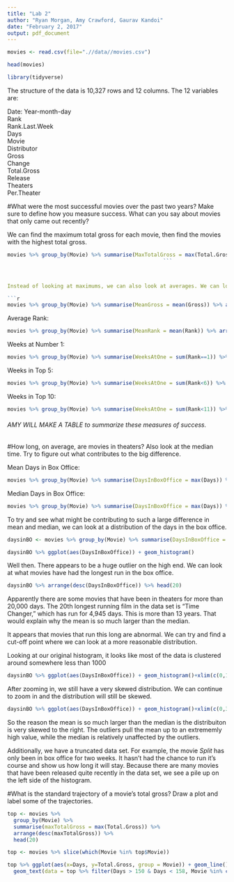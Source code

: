 ```yaml
---
title: "Lab 2"
author: "Ryan Morgan, Amy Crawford, Gaurav Kandoi"
date: "February 2, 2017"
output: pdf_document
---
```


```r
movies <- read.csv(file=".//data//movies.csv")

head(movies)

library(tidyverse)

```

The structure of the data is 10,327 rows and 12 columns. The 12 variables are:

Date: Year-month-day  
Rank  
Rank.Last.Week  
Days  
Movie  
Distributor  
Gross  
Change  
Total.Gross  
Release  
Theaters  
Per.Theater  

#What were the most successful movies over the past two years? Make sure to define how you measure success. What can you say about movies that only came out recently?




We can find the maximum total gross for each movie, then find the movies with the highest total gross.

```r
movies %>% group_by(Movie) %>% summarise(MaxTotalGross = max(Total.Gross)) %>% arrange(desc(MaxTotalGross)) %>% head(20)
                                                  ```



Instead of looking at maximums, we can also look at averages. We can look at what the average gross was for each movie.

```r
movies %>% group_by(Movie) %>% summarise(MeanGross = mean(Gross)) %>% arrange(desc(MeanGross)) %>% head(20)
```

Average Rank:

```r
movies %>% group_by(Movie) %>% summarise(MeanRank = mean(Rank)) %>% arrange(MeanRank) %>% head(20)
```

Weeks at Number 1:

```r
movies %>% group_by(Movie) %>% summarise(WeeksAtOne = sum(Rank==1)) %>% arrange(desc(WeeksAtOne)) %>% head(20)
```
Weeks in Top 5:
```r
movies %>% group_by(Movie) %>% summarise(WeeksAtOne = sum(Rank<6)) %>% arrange(desc(WeeksAtOne)) %>% head(20)
```

Weeks in Top 10:
```r
movies %>% group_by(Movie) %>% summarise(WeeksAtOne = sum(Rank<11)) %>% arrange(desc(WeeksAtOne)) %>% head(20)
```

###### AMY WILL MAKE A TABLE to summarize these measures of success.


#How long, on average, are movies in theaters? Also look at the median time. Try to figure out what contributes to the big difference.


Mean Days in Box Office:
```r
movies %>% group_by(Movie) %>% summarise(DaysInBoxOffice = max(Days)) %>% summarise(MeanBORun = mean(DaysInBoxOffice))
```
Median Days in Box Office:
```r
movies %>% group_by(Movie) %>% summarise(DaysInBoxOffice = max(Days)) %>% summarise(MedianBORun = median(DaysInBoxOffice))
```
To try and see what might be contributing to such a large difference in mean and median, we can look at a distribution of the days in the box office. 

```r
daysinBO <- movies %>% group_by(Movie) %>% summarise(DaysInBoxOffice = max(Days))

daysinBO %>% ggplot(aes(DaysInBoxOffice)) + geom_histogram()
```
Well then. There appears to be a huge outlier on the high end. We can look at what movies have had the longest run in the box office. 

```r
daysinBO %>% arrange(desc(DaysInBoxOffice)) %>% head(20)

```
Apparently there are some movies that have been in theaters for more than 20,000 days. The 20th longest running film in the data set is "Time Changer," which has run for 4,945 days. This is more than 13 years. That would explain why the mean is so much larger than the median. 

It appears that movies that run this long are abnormal. We can try and find a cut-off point where we can look at a more reasonable distribution.


Looking at our original histogram, it looks like most of the data is clustered around somewhere less than 1000

```r
daysinBO %>% ggplot(aes(DaysInBoxOffice)) + geom_histogram()+xlim(c(0,1000))

```
After zooming in, we still have a very skewed distribution. We can continue to zoom in and the distribution will still be skewed.
```r
daysinBO %>% ggplot(aes(DaysInBoxOffice)) + geom_histogram()+xlim(c(0,300))
```
So the reason the mean is so much larger than the median is the distribuiton is very skewed to the right. The outliers pull the mean up to an extrememly high value, while the median is relatively unaffected by the outliers. 

Additionally, we have a truncated data set. For example, the movie _Split_ has only been in box office for two weeks. It hasn't had the chance to run it's course and show us how long it will stay. Because there are many movies that have been released quite recently in the data set, we see a pile up on the left side of the histogram.

#What is the standard trajectory of a movie's total gross? Draw a plot and label some of the trajectories. 



```r
top <- movies %>% 
  group_by(Movie) %>% 
  summarise(maxTotalGross = max(Total.Gross)) %>%
  arrange(desc(maxTotalGross)) %>%
  head(20)

top <- movies %>% slice(which(Movie %in% top$Movie))

top %>% ggplot(aes(x=Days, y=Total.Gross, group = Movie)) + geom_line() + xlim(0,300) + 
  geom_text(data = top %>% filter(Days > 150 & Days < 158, Movie %in% c("Jurassic World", "Finding Dory", "The Secret Life of Pets", "Star Wars Ep. VII: The Forc…")), aes(label = Movie))

```
